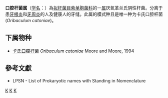 {{Automatic taxobox
| taxon = Oribaculum
| authority = Moore and Moore, 1994
| type species = 卡氏口腔杆菌<br>''Oribaculum catoniae''
| type species authority = Moore and Moore, 1994
| synonyms = ''Porphyromonas'' <small>Shah and Collins 1988</small>
}}
'''口腔杆菌属'''（[[学名|学名]]：{{lang|la|''Oribaculum''}}）為[[拟杆菌目|拟杆菌目]][[紫单胞菌科|紫单胞菌科]]的一[[属|属]]厌氧革兰氏阴性杆菌。分离于患[[牙根炎|牙根炎]]和[[牙周炎|牙周炎]]的人及健康人的牙缝。此属的模式种且是唯一种为卡氏口腔杆菌(''Oribaculum catoniae'')。

==下属物种==
* [[卡氏口腔杆菌|卡氏口腔杆菌]] ''Oribaculum catoniae'' Moore and Moore, 1994

==參考文獻==
{{reflist}}
* LPSN - List of Prokaryotic names with Standing in Nomenclature

{{taxonbar}}

[[Category:革兰氏阴性菌|K]]
[[Category:_紫单胞菌科|K]]
[[Category:1994年描述的分类群|K]]